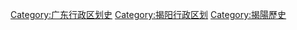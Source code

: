[[Category:广东行政区划史|Category:广东行政区划史]]
[[Category:揭阳行政区划|Category:揭阳行政区划]]
[[Category:揭陽歷史|Category:揭陽歷史]]